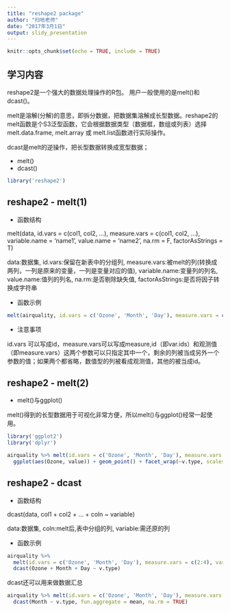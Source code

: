 ---
title: "reshape2 package"
author: "扫地老师"
date: "2017年3月1日"
output: slidy_presentation
---

```{r setup, include=FALSE}
knitr::opts_chunk$set(echo = TRUE, include = TRUE)
```

## 学习内容

reshape2是一个强大的数据处理操作的R包。 用户一般使用的是melt()和dcast()。

melt是溶解(分解)的意思，即拆分数据，把数据集溶解成长型数据。reshape2的melt函数是个S3泛型函数，它会根据数据类型（数据框，数组或列表）选择melt.data.frame, melt.array 或 melt.list函数进行实际操作。

dcast是melt的逆操作，把长型数据转换成宽型数据；

- melt()
- dcast()

```{r message = FALSE, marning = FALSE}
library('reshape2')
```


## reshape2 - melt(1)

- 函数结构

melt(data, id.vars = c(col1, col2, ...), measure.vars = c(col1, col2, ...), variable.name = 'name1', value.name = 'name2', na.rm = F, factorAsStrings = T)

data:数据集, id.vars:保留在新表中的分组列, measure.vars:被melt的列(转换成两列，一列是原来的变量，一列是变量对应的值), variable.name:变量列的列名, value.name:值列的列名, na.rm:是否剔除缺失值, factorAsStrings:是否将因子转换成字符串

- 函数示例

```{r results = 'hide'}
melt(airquality, id.vars = c('Ozone', 'Month', 'Day'), measure.vars = c(2:4), variable.name = 'V.type', value.name = 'value')
```

- 注意事项

id.vars 可以写成id，measure.vars可以写成measure,id（即var.ids）和观测值（即measure.vars）这两个参数可以只指定其中一个，剩余的列被当成另外一个参数的值；如果两个都省略，数值型的列被看成观测值，其他的被当成id。

## reshape2 - melt(2)

- melt()与ggplot()

melt()得到的长型数据用于可视化非常方便，所以melt()与ggplot()经常一起使用。

```{r echo = FALSE, warning = FALSE, message = FALSE}
library('ggplot2')
library('dplyr')
```


```{r warning = FALSE, message = FALSE}
airquality %>% melt(id.vars = c('Ozone', 'Month', 'Day'), measure.vars = c(2:4), variable.name = 'v.type', value.name = 'value') %>% 
  ggplot(aes(Ozone, value)) + geom_point() + facet_wrap(~v.type, scales = 'free_y')
```

## reshape2 - dcast

- 函数结构

dcast(data, col1 + col2 + ... + coln ~ variable)

data:数据集, coln:melt后,表中分组的列, variable:需还原的列

- 函数示例

```{r results = 'hide'}
airquality %>% 
  melt(id.vars = c('Ozone', 'Month', 'Day'), measure.vars = c(2:4), variable.name = 'v.type', value.name = 'value') %>% 
  dcast(Ozone + Month + Day ~ v.type)
```

dcast还可以用来做数据汇总

```{r results = 'hide'}
airquality %>% melt(id.vars = c('Ozone', 'Month', 'Day'), measure.vars = c(2:4), variable.name = 'v.type', value.name = 'value')  %>% 
  dcast(Month ~ v.type, fun.aggregate = mean, na.rm = TRUE)
```














